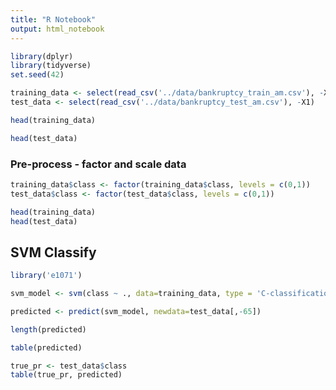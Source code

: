 ```yaml
---
title: "R Notebook"
output: html_notebook
---
```


```r
library(dplyr)
library(tidyverse)
set.seed(42)
```


```r
training_data <- select(read_csv('../data/bankruptcy_train_am.csv'), -X1)
test_data <- select(read_csv('../data/bankruptcy_test_am.csv'), -X1)
```

```r
head(training_data)
```
```r
head(test_data)
```


### Pre-process - factor and scale data



```r
training_data$class <- factor(training_data$class, levels = c(0,1))
test_data$class <- factor(test_data$class, levels = c(0,1))
```


```r
head(training_data)
head(test_data)
```



## SVM Classify
```r
library('e1071')
```


```r
svm_model <- svm(class ~ ., data=training_data, type = 'C-classification', kernel = "radial")

```

```r
predicted <- predict(svm_model, newdata=test_data[,-65])
```

```r
length(predicted)
```


```r
table(predicted)
```

```r
true_pr <- test_data$class
table(true_pr, predicted)
```
